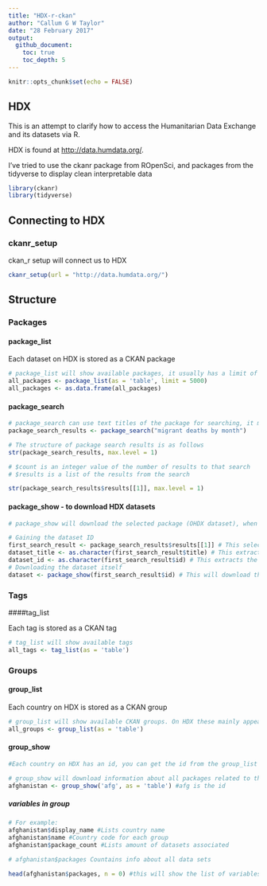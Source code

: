 ```yaml
---
title: "HDX-r-ckan"
author: "Callum G W Taylor"
date: "28 February 2017"
output: 
  github_document:
    toc: true
    toc_depth: 5
---
```


```r
knitr::opts_chunk$set(echo = FALSE)
```

## HDX

This is an attempt to clarify how to access the Humanitarian Data Exchange and its datasets via R.

HDX is found at <http://data.humdata.org/>.

I've tried to use the ckanr package from ROpenSci, and packages from the tidyverse to display clean interpretable data

```r
library(ckanr)
library(tidyverse)
```

## Connecting to HDX
### ckanr_setup

ckan_r setup will connect us to HDX
```r
ckanr_setup(url = "http://data.humdata.org/")
```

## Structure

### Packages
#### package_list

Each dataset on HDX is stored as a CKAN package
```r
# package_list will show available packages, it usually has a limit of 31
all_packages <- package_list(as = 'table', limit = 5000)
all_packages <- as.data.frame(all_packages)
```

#### package_search

```r
# package_search can use text titles of the package for searching, it may provide more than one result
package_search_results <- package_search("migrant deaths by month")

# The structure of package search results is as follows
str(package_search_results, max.level = 1)

# $count is an integer value of the number of results to that search
# $results is a list of the results from the search
```

```r
str(package_search_results$results[[1]], max.level = 1)
```

#### package_show - to download HDX datasets
```r
# package_show will download the selected package (OHDX dataset), when it has the id to use

# Gaining the dataset ID
first_search_result <- package_search_results$results[[1]] # This selects the first result from our search of datasets
dataset_title <- as.character(first_search_result$title) # This extracts the title so we can check we're on the right track
dataset_id <- as.character(first_search_result$id) # This extracts the id for that package
# Downloading the dataset itself
dataset <- package_show(first_search_result$id) # This will download the dataset
```

### Tags
####tag_list

Each tag is stored as a CKAN tag
```r
# tag_list will show available tags
all_tags <- tag_list(as = 'table')
```

### Groups
#### group_list

Each country on HDX is stored as a CKAN group
```r
# group_list will show available CKAN groups. On HDX these mainly appear to be countries, however there are also some events such as the Nepal Earthquake.
all_groups <- group_list(as = 'table')
```


#### group_show

```r
#Each country on HDX has an id, you can get the id from the group_list

# group_show will download information about all packages related to the country specified
afghanistan <- group_show('afg', as = 'table') #afg is the id
```

##### variables in group

```r
# For example:
afghanistan$display_name #Lists country name
afghanistan$name #Country code for each group
afghanistan$package_count #Lists amount of datasets associated

# afghanistan$packages Countains info about all data sets

head(afghanistan$packages, n = 0) #this will show the list of variables when looking specifically the country's datasets
```

